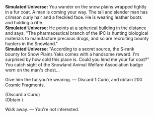 {{Dialogue Start}}
:'''Simulated Universe:''' You wander on the snow plains wrapped tightly in a fur coat. A man is coming your way. The tall and slender man has crimson curly hair and a freckled face. He is wearing leather boots and holding a rifle.
:'''Simulated Universe:''' He points at a spherical building in the distance and says, "The pharmaceutical branch of the IPC is hunting biological materials to manufacture precious drugs, and so are recruiting bounty hunters in the Snowland."
:'''Simulated Universe:''' "According to a secret source, the S-rank bounty for Snow Plains Yaks comes with a handsome reward. I'm surprised by how cold this place is. Could you lend me your fur coat?" You catch sight of the Snowland Animal Welfare Association badge worn on the man's chest...
:{{DIcon|Star}} Give him the fur you're wearing. &mdash; Discard 1 Curio, and obtain 200 Cosmic Fragments.
:;(Discard a Curio)
:;(Obtain {{Item|Cosmic Fragment|20|x=200}})
:{{DIcon|Star}} Walk away. &mdash; You're not interested.
{{Dialogue End}}